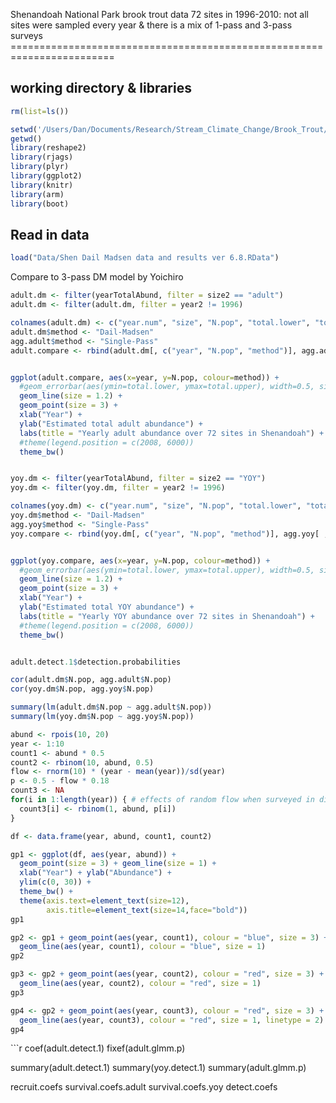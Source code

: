 Shenandoah National Park brook trout data
72 sites in 1996-2010: not all sites were sampled every year & there is a mix of 1-pass and 3-pass surveys
========================================================================

## working directory & libraries
```r
rm(list=ls())

setwd('/Users/Dan/Documents/Research/Stream_Climate_Change/Brook_Trout/Compare_Single_Multiple_Pass/')
getwd()
library(reshape2)
library(rjags)
library(plyr)
library(ggplot2)
library(knitr)
library(arm)
library(boot)
```

## Read in data
```r
load("Data/Shen Dail Madsen data and results ver 6.8.RData") 
```

Compare to 3-pass DM model by Yoichiro

```r
adult.dm <- filter(yearTotalAbund, filter = size2 == "adult")
adult.dm <- filter(adult.dm, filter = year2 != 1996)

colnames(adult.dm) <- c("year.num", "size", "N.pop", "total.lower", "total.upper", "year", "size2")
adult.dm$method <- "Dail-Madsen"
agg.adult$method <- "Single-Pass"
adult.compare <- rbind(adult.dm[, c("year", "N.pop", "method")], agg.adult[ , c("year", "N.pop", "method")])


ggplot(adult.compare, aes(x=year, y=N.pop, colour=method)) +
  #geom_errorbar(aes(ymin=total.lower, ymax=total.upper), width=0.5, size=1.2) +
  geom_line(size = 1.2) +
  geom_point(size = 3) +
  xlab("Year") +
  ylab("Estimated total adult abundance") +
  labs(title = "Yearly adult abundance over 72 sites in Shenandoah") +
  #theme(legend.position = c(2008, 6000))
  theme_bw()


yoy.dm <- filter(yearTotalAbund, filter = size2 == "YOY")
yoy.dm <- filter(yoy.dm, filter = year2 != 1996)

colnames(yoy.dm) <- c("year.num", "size", "N.pop", "total.lower", "total.upper", "year", "size2")
yoy.dm$method <- "Dail-Madsen"
agg.yoy$method <- "Single-Pass"
yoy.compare <- rbind(yoy.dm[, c("year", "N.pop", "method")], agg.yoy[ , c("year", "N.pop", "method")])


ggplot(yoy.compare, aes(x=year, y=N.pop, colour=method)) +
  #geom_errorbar(aes(ymin=total.lower, ymax=total.upper), width=0.5, size=1.2) +
  geom_line(size = 1.2) +
  geom_point(size = 3) +
  xlab("Year") +
  ylab("Estimated total YOY abundance") +
  labs(title = "Yearly YOY abundance over 72 sites in Shenandoah") +
  #theme(legend.position = c(2008, 6000))
  theme_bw()


adult.detect.1$detection.probabilities

cor(adult.dm$N.pop, agg.adult$N.pop)
cor(yoy.dm$N.pop, agg.yoy$N.pop)

summary(lm(adult.dm$N.pop ~ agg.adult$N.pop))
summary(lm(yoy.dm$N.pop ~ agg.yoy$N.pop))

```


```r

abund <- rpois(10, 20)
year <- 1:10
count1 <- abund * 0.5
count2 <- rbinom(10, abund, 0.5)
flow <- rnorm(10) * (year - mean(year))/sd(year)
p <- 0.5 - flow * 0.18
count3 <- NA
for(i in 1:length(year)) { # effects of random flow when surveyed in different years
  count3[i] <- rbinom(1, abund, p[i])
}

df <- data.frame(year, abund, count1, count2)

gp1 <- ggplot(df, aes(year, abund)) +
  geom_point(size = 3) + geom_line(size = 1) +
  xlab("Year") + ylab("Abundance") +
  ylim(c(0, 30)) + 
  theme_bw() + 
  theme(axis.text=element_text(size=12),
        axis.title=element_text(size=14,face="bold"))
gp1

gp2 <- gp1 + geom_point(aes(year, count1), colour = "blue", size = 3) +
  geom_line(aes(year, count1), colour = "blue", size = 1)
gp2

gp3 <- gp2 + geom_point(aes(year, count2), colour = "red", size = 3) +
  geom_line(aes(year, count2), colour = "red", size = 1)
gp3

gp4 <- gp2 + geom_point(aes(year, count3), colour = "red", size = 3) +
  geom_line(aes(year, count3), colour = "red", size = 1, linetype = 2)
gp4

```

```r

coef(adult.detect.1)
fixef(adult.glmm.p)

summary(adult.detect.1)
summary(yoy.detect.1)
summary(adult.glmm.p)

recruit.coefs
survival.coefs.adult
survival.coefs.yoy
detect.coefs

